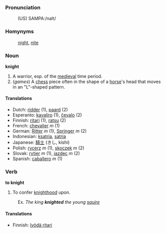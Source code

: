 ===Pronunciation===
:(US) SAMPA:/naIt/

===Homynyms===
:[[night]], [[nite]]

===Noun===
'''knight'''
# A warrior, esp. of the [[medieval]] time period.
# (<i>games</i>) A [[chess]] piece often in the shape of a [[horse]]'s head that moves in an "L"-shaped pattern.

====Translations====
*Dutch: [[ridder]] (1), [[paard]] (2)
*Esperanto: [[kavaliro]] (1), [[ĉevalo]] (2)
*Finnish: [[ritari]] (1), [[ratsu]] (2)
*French: [[chevalier]] ''m'' (1)
*German: [[Ritter]] ''m'' (1), [[Springer]] ''m'' (2)
*Indonesian: [[ksatria]], [[satria]]
*Japanese: [[騎士]] (きし, kishi)
*Polish: [[rycerz]] ''m'' (1), [[skoczek]] ''m'' (2)
*Slovak: [[rytier]] ''m'' (1), [[jazdec]] ''m'' (2)
*Spanish: [[caballero]] ''m'' (1)

===Verb===
'''to knight'''
# To confer [[knighthood]] upon.
:Ex. <i>The king <b>knighted</b> the young [[squire]]</i>

====Translations====
*Finnish: [[lyödä ritari]]